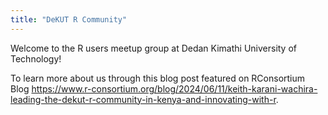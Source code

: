 ```yaml
---
title: "DeKUT R Community"
---
```


Welcome to the R users meetup group at Dedan Kimathi University of Technology!

To learn more about us through this blog post featured on RConsortium Blog <https://www.r-consortium.org/blog/2024/06/11/keith-karani-wachira-leading-the-dekut-r-community-in-kenya-and-innovating-with-r>.

